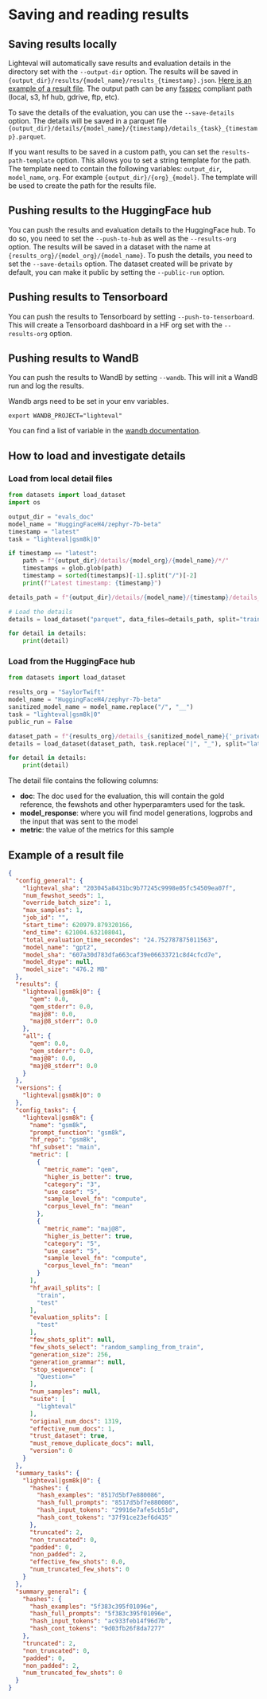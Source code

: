 # Saving and reading results

## Saving results locally

Lighteval will automatically save results and evaluation details in the
directory set with the `--output-dir` option. The results will be saved in
`{output_dir}/results/{model_name}/results_{timestamp}.json`. [Here is an
example of a result file](#example-of-a-result-file). The output path can be
any [fsspec](https://filesystem-spec.readthedocs.io/en/latest/index.html)
compliant path (local, s3, hf hub, gdrive, ftp, etc).

To save the details of the evaluation, you can use the `--save-details`
option. The details will be saved in a parquet file
`{output_dir}/details/{model_name}/{timestamp}/details_{task}_{timestamp}.parquet`.

If you want results to be saved in a custom path, you can set the `results-path-template` option.
This allows you to set a string template for the path. The template need to contain the following
variables: `output_dir`, `model_name`, `org`. For example
`{output_dir}/{org}_{model}`. The template will be used to create the path for the results file.

## Pushing results to the HuggingFace hub

You can push the results and evaluation details to the HuggingFace hub. To do
so, you need to set the `--push-to-hub` as well as the `--results-org`
option. The results will be saved in a dataset with the name at
`{results_org}/{model_org}/{model_name}`. To push the details, you need to set
the `--save-details` option.
The dataset created will be private by default, you can make it public by
setting the `--public-run` option.


## Pushing results to Tensorboard

You can push the results to Tensorboard by setting `--push-to-tensorboard`.
This will create a Tensorboard dashboard in a HF org set with the `--results-org`
option.


## Pushing results to WandB

You can push the results to WandB by setting `--wandb`. This will init a WandB
run and log the results.

Wandb args need to be set in your env variables.

```
export WANDB_PROJECT="lighteval"
```

You can find a list of variable in the [wandb documentation](https://docs.wandb.ai/guides/track/environment-variables/).


## How to load and investigate details

### Load from local detail files

```python
from datasets import load_dataset
import os

output_dir = "evals_doc"
model_name = "HuggingFaceH4/zephyr-7b-beta"
timestamp = "latest"
task = "lighteval|gsm8k|0"

if timestamp == "latest":
    path = f"{output_dir}/details/{model_org}/{model_name}/*/"
    timestamps = glob.glob(path)
    timestamp = sorted(timestamps)[-1].split("/")[-2]
    print(f"Latest timestamp: {timestamp}")

details_path = f"{output_dir}/details/{model_name}/{timestamp}/details_{task}_{timestamp}.parquet"

# Load the details
details = load_dataset("parquet", data_files=details_path, split="train")

for detail in details:
    print(detail)
```

### Load from the HuggingFace hub

```python
from datasets import load_dataset

results_org = "SaylorTwift"
model_name = "HuggingFaceH4/zephyr-7b-beta"
sanitized_model_name = model_name.replace("/", "__")
task = "lighteval|gsm8k|0"
public_run = False

dataset_path = f"{results_org}/details_{sanitized_model_name}{'_private' if not public_run else ''}"
details = load_dataset(dataset_path, task.replace("|", "_"), split="latest")

for detail in details:
    print(detail)
```


The detail file contains the following columns:
- __doc__: The doc used for the evaluation, this will contain the gold reference, the fewshots and other hyperparamters used for the task.
- __model_response__: where you will find model generations, logprobs and the input that was sent to the model
- __metric__: the value of the metrics for this sample


## Example of a result file

```json
{
  "config_general": {
    "lighteval_sha": "203045a8431bc9b77245c9998e05fc54509ea07f",
    "num_fewshot_seeds": 1,
    "override_batch_size": 1,
    "max_samples": 1,
    "job_id": "",
    "start_time": 620979.879320166,
    "end_time": 621004.632108041,
    "total_evaluation_time_secondes": "24.752787875011563",
    "model_name": "gpt2",
    "model_sha": "607a30d783dfa663caf39e06633721c8d4cfcd7e",
    "model_dtype": null,
    "model_size": "476.2 MB"
  },
  "results": {
    "lighteval|gsm8k|0": {
      "qem": 0.0,
      "qem_stderr": 0.0,
      "maj@8": 0.0,
      "maj@8_stderr": 0.0
    },
    "all": {
      "qem": 0.0,
      "qem_stderr": 0.0,
      "maj@8": 0.0,
      "maj@8_stderr": 0.0
    }
  },
  "versions": {
    "lighteval|gsm8k|0": 0
  },
  "config_tasks": {
    "lighteval|gsm8k": {
      "name": "gsm8k",
      "prompt_function": "gsm8k",
      "hf_repo": "gsm8k",
      "hf_subset": "main",
      "metric": [
        {
          "metric_name": "qem",
          "higher_is_better": true,
          "category": "3",
          "use_case": "5",
          "sample_level_fn": "compute",
          "corpus_level_fn": "mean"
        },
        {
          "metric_name": "maj@8",
          "higher_is_better": true,
          "category": "5",
          "use_case": "5",
          "sample_level_fn": "compute",
          "corpus_level_fn": "mean"
        }
      ],
      "hf_avail_splits": [
        "train",
        "test"
      ],
      "evaluation_splits": [
        "test"
      ],
      "few_shots_split": null,
      "few_shots_select": "random_sampling_from_train",
      "generation_size": 256,
      "generation_grammar": null,
      "stop_sequence": [
        "Question="
      ],
      "num_samples": null,
      "suite": [
        "lighteval"
      ],
      "original_num_docs": 1319,
      "effective_num_docs": 1,
      "trust_dataset": true,
      "must_remove_duplicate_docs": null,
      "version": 0
    }
  },
  "summary_tasks": {
    "lighteval|gsm8k|0": {
      "hashes": {
        "hash_examples": "8517d5bf7e880086",
        "hash_full_prompts": "8517d5bf7e880086",
        "hash_input_tokens": "29916e7afe5cb51d",
        "hash_cont_tokens": "37f91ce23ef6d435"
      },
      "truncated": 2,
      "non_truncated": 0,
      "padded": 0,
      "non_padded": 2,
      "effective_few_shots": 0.0,
      "num_truncated_few_shots": 0
    }
  },
  "summary_general": {
    "hashes": {
      "hash_examples": "5f383c395f01096e",
      "hash_full_prompts": "5f383c395f01096e",
      "hash_input_tokens": "ac933feb14f96d7b",
      "hash_cont_tokens": "9d03fb26f8da7277"
    },
    "truncated": 2,
    "non_truncated": 0,
    "padded": 0,
    "non_padded": 2,
    "num_truncated_few_shots": 0
  }
}
```
